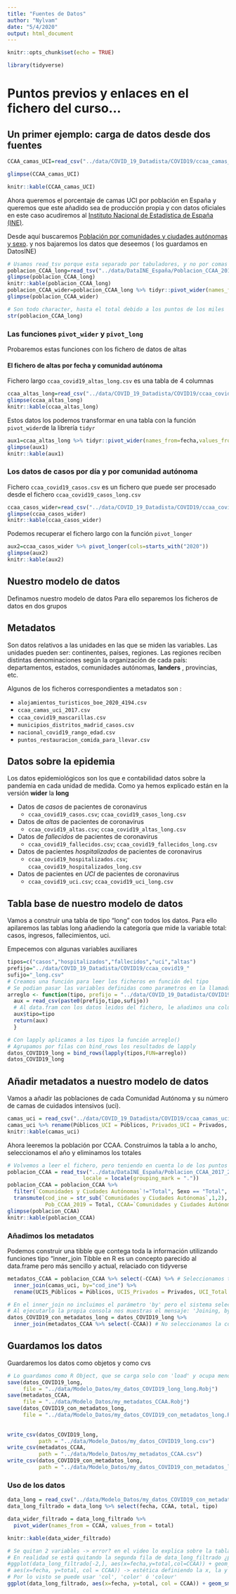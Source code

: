 ```yaml
---
title: "Fuentes de Datos"
author: "Nylvam"
date: "5/4/2020"
output: html_document
---
```


```r
knitr::opts_chunk$set(echo = TRUE)

library(tidyverse)
```

# Puntos previos y enlaces en el fichero del curso...

## Un primer ejemplo: carga de datos desde dos fuentes 
```r
CCAA_camas_UCI=read_csv("../data/COVID_19_Datadista/COVID19/ccaa_camas_uci_2017.csv")

glimpse(CCAA_camas_UCI)

knitr::kable(CCAA_camas_UCI)
```

Ahora queremos el porcentaje de camas UCI por población en España y queremos que este añadido sea de producción propia y con datos oficiales en este caso acudiremos al [Instituto Nacional de Estadística de España (INE)](ine.es). 

Desde aquí buscaremos [Población por comunidades y ciudades autónomas y sexo](https://www.ine.es/jaxiT3/Tabla.htm?t=2853).  y nos bajaremos los datos que deseemos ( los  guardamos en DatosINE)

```r
# Usamos read_tsv porque esta separado por tabuladores, y no por comas
poblacion_CCAA_long=read_tsv("../data/DataINE_España/Poblacion_CCAA_2017_2019_2853.csv")
glimpse(poblacion_CCAA_long)
knitr::kable(poblacion_CCAA_long)
poblacion_CCAA_wider=poblacion_CCAA_long %>% tidyr::pivot_wider(names_from=Periodo, values_from=Total)
glimpse(poblacion_CCAA_wider)

# Son todo character, hasta el total debido a los puntos de los miles
str(poblacion_CCAA_long)
```

### Las funciones `pivot_wider`  y `pivot_long`

Probaremos estas funciones con los fichero de datos de altas

#### El fichero de altas  por fecha y comunidad autónoma 
Fichero largo `ccaa_covid19_altas_long.csv` es una tabla de   4  columnas 

```r
ccaa_altas_long=read_csv("../data/COVID_19_Datadista/COVID19/ccaa_covid19_altas_long.csv")
glimpse(ccaa_altas_long)
knitr::kable(ccaa_altas_long)
```

Estos datos los podemos transformar en una tabla con la función `pivot_wider`de la librería `tidyr`

```r
aux1=ccaa_altas_long %>% tidyr::pivot_wider(names_from=fecha,values_from=total)
glimpse(aux1)
knitr::kable(aux1)
```


### Los datos de casos por día y por  comunidad autónoma

Fichero `ccaa_covid19_casos.csv` es un fichero  que puede ser procesado desde el fichero `ccaa_covid19_casos_long.csv`

```r
ccaa_casos_wider=read_csv("../data/COVID_19_Datadista/COVID19/ccaa_covid19_casos.csv")
glimpse(ccaa_casos_wider)
knitr::kable(ccaa_casos_wider)
```

Podemos recuperar el fichero largo con la función  `pivot_longer`

```r
aux2=ccaa_casos_wider %>% pivot_longer(cols=starts_with("2020"))
glimpse(aux2)
knitr::kable(aux2)
```


## Nuestro modelo de datos

Definamos  nuestro modelo de datos Para ello separemos los ficheros de datos en  dos grupos


##  Metadatos

Son datos relativos a las unidades en las que se miden las variables. Las unidades pueden ser: continentes, países, regiones. Las regiones reciben distintas denominaciones según la organización de cada país: departamentos, estados, comunidades autónomas, **landers** , provincias, etc.

Algunos de los ficheros correspondientes a metadatos  son :

* `alojamientos_turisticos_boe_2020_4194.csv`
* `ccaa_camas_uci_2017.csv`
* `ccaa_covid19_mascarillas.csv`
* `municipios_distritos_madrid_casos.csv`
* `nacional_covid19_rango_edad.csv`
* `puntos_restauracion_comida_para_llevar.csv`


## Datos sobre la epidemia

Los datos epidemiológicos son los que e contabilidad datos sobre la pandemia en cada unidad de medida. Como ya hemos explicado están en la versión **wider**  la **long**

* Datos de *casos* de pacientes de coronavirus
  + `ccaa_covid19_casos.csv`; `ccaa_covid19_casos_long.csv`
* Datos de *altas* de pacientes de coronavirus
  + `ccaa_covid19_altas.csv`; `ccaa_covid19_altas_long.csv`
* Datos de *fallecidos* de pacientes de coronavirus
  + `ccaa_covid19_fallecidos.csv`; `ccaa_covid19_fallecidos_long.csv`
* Datos de pacientes *hospitalizados*  de pacientes de coronavirus
  + `ccaa_covid19_hospitalizados.csv`; `ccaa_covid19_hospitalizados_long.csv`
* Datos de pacientes en *UCI*  de pacientes de coronavirus
  + `ccaa_covid19_uci.csv`; `ccaa_covid19_uci_long.csv`


## Tabla base de nuestro modelo de datos 

Vamos a construir una tabla  de tipo "long" con todos los datos. Para ello apilaremos las tablas long añadiendo la categoría que mide la variable total: casos, ingresos, fallecimientos, uci.

Empecemos con algunas variables auxiliares

```r
tipos=c("casos","hospitalizados","fallecidos","uci","altas")
prefijo="../data/COVID_19_Datadista/COVID19/ccaa_covid19_"
sufijo="_long.csv"
# Creamos una función para leer los ficheros en función del tipo
# Se podian pasar las variables definidas como parametros en la llamada, en lugar de dejarlas fijas
arreglo <- function(tipo, prefijo = "../data/COVID_19_Datadista/COVID19/ccaa_covid19_", sufijo = "_long.csv"){
  aux = read_csv(paste0(prefijo,tipo,sufijo))
  # Al data.fram con los datos leidos del fichero, le añadimos una columna con el tipo
  aux$tipo=tipo
  return(aux)
  }

# Con lapply aplicamos a los tipos la función arreglo()
# Agrupamos por filas con bind_rows los resultados de lapply
datos_COVID19_long = bind_rows(lapply(tipos,FUN=arreglo))
datos_COVID19_long
```

## Añadir metadatos a nuestro modelo de datos

Vamos a añadir las poblaciones de cada Comunidad Autónoma y  su número de camas  de cuidados intensivos (uci).

```r
camas_uci = read_csv("../data/COVID_19_Datadista/COVID19/ccaa_camas_uci_2017.csv")
camas_uci %>% rename(Públicos_UCI = Públicos, Privados_UCI = Privados, Total_UCI = Total)
knitr::kable(camas_uci)
```

Ahora leeremos la población por CCAA. Construimos la tabla a lo ancho, seleccionamos  el año  y eliminamos los totales

```r
# Volvemos a leer el fichero, pero teniendo en cuenta lo de los puntos de miles
poblacion_CCAA = read_tsv("../data/DataINE_España/Poblacion_CCAA_2017_2019_2853.csv",
                        locale = locale(grouping_mark = "."))
poblacion_CCAA = poblacion_CCAA %>% 
  filter(`Comunidades y Ciudades Autónomas`!="Total", Sexo == "Total", Periodo == 2019) %>%
  transmute(cod_ine = str_sub(`Comunidades y Ciudades Autónomas`,1,2), 
            Pob_CCAA_2019 = Total, CCAA=`Comunidades y Ciudades Autónomas`)
glimpse(poblacion_CCAA)
knitr::kable(poblacion_CCAA)
```

### Añadimos los metadatos

Podemos construir una tibble que contega toda la información utilizando funciones tipo "inner_join
Tibble en R es un concepto parecido al data.frame pero más sencillo y actual, relaciado con tidyverse

```r
metadatos_CCAA = poblacion_CCAA %>% select(-CCAA) %>% # Seleccionamos todas las columnas menos la de CCAA
  inner_join(camas_uci, by="cod_ine") %>%
  rename(UCIS_Públicos = Públicos, UCIS_Privados = Privados, UCI_Total = Total)

# En el inner_join no incluimos el parámetro 'by' pero el sistema selecciona la columna de igual nombre
# Al ejecutarlo la propia consola nos muestras el mensaje: 'Joining, by = "cod_ine"'
datos_COVID19_con_metadatos_long = datos_COVID19_long %>% 
  inner_join(metadatos_CCAA %>% select(-CCAA)) # No seleccionamos la columnas CCAA para que no se repita
```

## Guardamos los datos 

Guardaremos los datos como objetos y como cvs

```r
# Lo guardamos como R Object, que se carga solo con 'load' y ocupa menos
save(datos_COVID19_long,
     file = "../data/Modelo_Datos/my_datos_COVID19_long_long.Robj")
save(metadatos_CCAA,
     file = "../data/Modelo_Datos/my_metadatos_CCAA.Robj")
save(datos_COVID19_con_metadatos_long,
     file = "../data/Modelo_Datos/my_datos_COVID19_con_metadatos_long.Robj")
  
  
write_csv(datos_COVID19_long,
          path = "../data/Modelo_Datos/my_datos_COVID19_long.csv")
write_csv(metadatos_CCAA,
          path = "../data/Modelo_Datos/my_metadatos_CCAA.csv")
write_csv(datos_COVID19_con_metadatos_long,
          path = "../data/Modelo_Datos/my_datos_COVID19_con_metadatos_long.csv")
```

### Uso de los datos

```r
data_long = read_csv("../data/Modelo_Datos/my_datos_COVID19_con_metadatos_long.csv")
data_long_filtrado = data_long %>% select(fecha, CCAA, total, tipo) 

data_wider_filtrado = data_long_filtrado %>%
  pivot_wider(names_from = CCAA, values_from = total)

knitr::kable(data_wider_filtrado)
```


```r
# Se quitan 2 variables -> error? en el video lo explica sobre la tabla data_wider_filtrado
# En realidad se está quitando la segunda fila de data_long_filtrado ¿porqué?
#ggplot(data_long_filtrado[-2,], aes(x=fecha,y=total,col=CCAA)) + geom_smooth(se = FALSE)
# aes(x=fecha, y=total, col = CCAA)) -> estética definiendo la x, la y y coloreando por CCAA
# Por lo visto se puede usar 'col', 'color' ó 'colour'
ggplot(data_long_filtrado, aes(x=fecha, y=total, col = CCAA)) + geom_smooth(se = FALSE)
```

